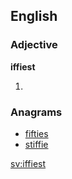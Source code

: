 ==English==

===Adjective===
'''iffiest'''

# {{superlative of|iffy}}

===Anagrams===
* [[fifties#English|fifties]]
* [[stiffie#English|stiffie]]

[[sv:iffiest]]